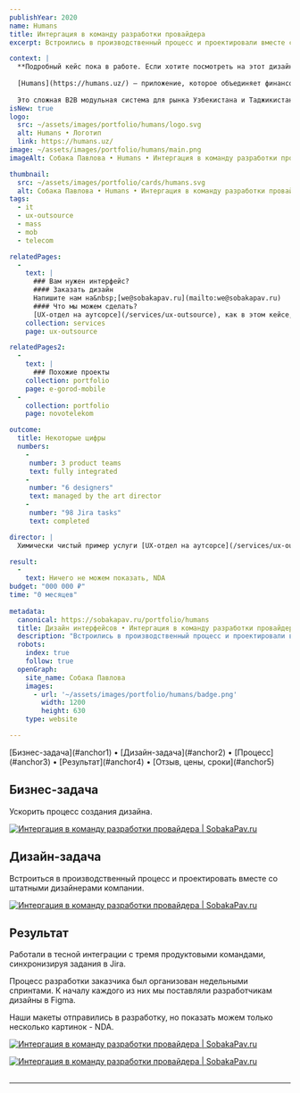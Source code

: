 ```yaml
---
publishYear: 2020
name: Humans
title: Интергация в команду разработки провайдера
excerpt: Встроились в производственный процесс и проектировали вместе со штатными дизайнерами компании.

context: |
  **Подробный кейс пока в работе. Если хотите посмотреть на этот дизайн в деталях, пишите нам на [we@sobakapav.ru](mailto:we@sobakapav.ru)**
  
  [Humans](https://humans.uz/) — приложение, которое объединяет финансовый сервис, мобильного оператора и платёжную систему, где можно оплачивать товары и услуги.
  
  Это сложная B2B модульная система для рынка Узбекистана и Таджикистана. Компании нужны были UX-дизайнеры на аутстафф.
isNew: true
logo:
  src: ~/assets/images/portfolio/humans/logo.svg
  alt: Humans • Логотип
  link: https://humans.uz/
image: ~/assets/images/portfolio/humans/main.png
imageAlt: Собака Павлова • Humans • Интергация в команду разработки провайдера

thumbnail:
  src: ~/assets/images/portfolio/cards/humans.svg
  alt: Собака Павлова • Humans • Интергация в команду разработки провайдера
tags:
  - it
  - ux-outsource
  - mass
  - mob
  - telecom

relatedPages:
  -
    text: |
      ### Вам нужен интерфейс?
      #### Заказать дизайн
      Напишите нам на&nbsp;[we@sobakapav.ru](mailto:we@sobakapav.ru) 
      #### Что мы можем сделать?
      [UX-отдел на аутсорсе](/services/ux-outsource), как в этом кейсе, и [многое другое](/services). 
    collection: services
    page: ux-outsource

relatedPages2:
  -
    text: |
      ### Похожие проекты
    collection: portfolio
    page: e-gorod-mobile
  - 
    collection: portfolio
    page: novotelekom

outcome:
  title: Некоторые цифры
  numbers:
    -
     number: 3 product teams
     text: fully integrated
    -
     number: "6 designers"
     text: managed by the art director
    -
     number: "98 Jira tasks"
     text: completed

director: |
  Химически чистый пример услуги [UX-отдел на аутсорсе](/services/ux-outsource). Просто усилили собой команду заказчика.

result:
  -
    text: Ничего не можем показать, NDA
budget: "000 000 ₽"
time: "0 месяцев"
  
metadata:
  canonical: https://sobakapav.ru/portfolio/humans
  title: Дизайн интерфейсов • Интергация в команду разработки провайдера
  description: "Встроились в производственный процесс и проектировали вместе со штатными дизайнерами компании."
  robots:
    index: true
    follow: true
  openGraph:
    site_name: Собака Павлова
    images:
      - url: '~/assets/images/portfolio/humans/badge.png'
        width: 1200
        height: 630
    type: website

---
```



<TOC>
[Бизнес-задача](#anchor1) • [Дизайн-задача](#anchor2) • [Процесс](#anchor3) • [Результат](#anchor4) • [Отзыв, цены, сроки](#anchor5)
</TOC>

## <a name="anchor1" />Бизнес-задача

Ускорить процесс создания дизайна.

<a href="/images/portfolio/humans/1.png" target="_blank">![Интергация в команду разработки провайдера | SobakaPav.ru](~/assets/images/portfolio/humans/1.png)</a>

## <a name="anchor2" />Дизайн-задача

Встроиться в производственный процесс и проектировать вместе со штатными дизайнерами компании.

<a href="/images/portfolio/humans/2.png" target="_blank">![Интергация в команду разработки провайдера | SobakaPav.ru](~/assets/images/portfolio/humans/2.png)</a>

## <a name="anchor3" />Результат

Работали в тесной интеграции с тремя продуктовыми командами, синхронизируя задания в Jira.

Процесс разработки заказчика был организован недельными спринтами. К началу каждого из них мы поставляли разработчикам дизайны в Figma.

Наши макеты отправились в разработку, но показать можем только несколько картинок - NDA.

<a href="/images/portfolio/humans/3.png" target="_blank">![Интергация в команду разработки провайдера | SobakaPav.ru](~/assets/images/portfolio/humans/3.png)</a>

<a href="/images/portfolio/humans/4.png" target="_blank">![Интергация в команду разработки провайдера | SobakaPav.ru](~/assets/images/portfolio/humans/4.png)</a>

## <a name="anchor4" />
  
---






